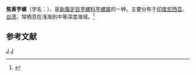 {{Speciesbox 
| taxon = Conus planorbis
| authority = Born, 1778
| image = Vituliconus planorbis 01.JPG
}}
'''焦黄芋螺'''（学名：''{{lang|la|Conus planorbis}}''），是[[新腹足目|新腹足目]][[芋螺科|芋螺科]][[芋螺属|芋螺属]]的一种。主要分布于[[印度尼西亚|印度尼西亚]]、[[台湾|台湾]]，常栖息在浅海到中等深度海域。<ref>{{cite web|url=http://shell.sinica.edu.tw/chinese/shellbase_detail.php?science_no=1601|title=国际贝库：焦黄芋螺|publisher=台湾贝类资料库|accessdate=2009-08-11|archive-date=2016-03-04|archive-url=https://web.archive.org/web/20160304105514/http://shell.sinica.edu.tw/chinese/shellbase_detail.php?science_no=1601|dead-url=no}}</ref>

== 参考文献 ==
{{reflist}}
{{Taxonbar|from=Q1310900}}

[[Category:芋螺属|J]]
[[Category:1778年描述的动物|J]]